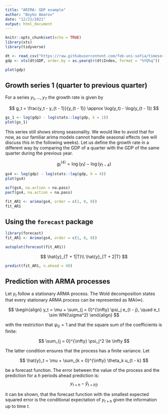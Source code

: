 ```yaml
---
title: "ARIMA: GDP example"
author: "Boyko Amarov"
date: "12/21/2021"
output: html_document
---
```


```r
knitr::opts_chunk$set(echo = TRUE)
library(xts)
library(tidyverse)

dt <- read_csv("https://raw.githubusercontent.com/feb-uni-sofia/timeseries-2021-2022/main/data/gdp_bg_qrt_2000-2017.csv")
gdp <- xts(dt$GDP, order.by = as.yearqtr(dt$Index, format = "%YQ%q"))
```

```r
plot(gdp)
```

## Growth series 1 (quarter to previous quarter)

For a series $y_1, \ldots, y_T$ the growth rate is given by

$$
g_t = \frac{y_t - y_{t - 1}}{y_{t - 1}} \approx \log(y_t) - \log(y_{t - 1})
$$

```r
gs_1 <- log(gdp) - log(stats::lag(gdp, k = 1))
plot(gs_1)
```

This series still shows strong seasonality. We would like to avoid that for now, as our
familiar arima models cannot handle seasonal effects (we will discuss this in the following weeks).
Let us define the growth rate in a different way by comparing the GDP of a quarter with the GDP of the same quarter during the previous year.

$$
g^{(4)}_{t} = \log(y_t) - \log(y_{t - 4})
$$
```r
gs4 <- log(gdp) - log(stats::lag(gdp, k = 4))
plot(gs4)
```
```r
acf(gs4, na.action = na.pass)
pacf(gs4, na.action = na.pass)
```
```r
fit_AR1 <- arima(gs4, order = c(1, 0, 0))
fit_AR1
```

## Using the `forecast` package

```r
library(forecast)
fit_AR1 <- Arima(gs4, order = c(1, 0, 0))
```

```r
autoplot(forecast(fit_AR1))
```

$$
\hat{y}_{T + 1|T}\\
\hat{y}_{T + 2|T}
$$


```r
predict(fit_AR1, n.ahead = 40)
```

## Prediction with ARMA processes

Let $y_t$ follow a stationary ARMA process. The Wold decomposition states that every stationary ARMA process can be represented as MA($\infty$).

$$
\begin{align}
y_t = \mu + \sum_{j = 0}^{\infty} \psi_j e_{t - j}, \quad e_t \sim WN(\sigma^2)
\end{align}
$$

with the restriction that $\psi_0 = 1$ and that the square sum of the coefficients is finite:

$$
\sum_{j = 0}^{\infty} \psi_j^2 \le \infty
$$

The latter condition ensures that the process has a finite variance. Let

$$
\hat{y}_t = \mu + \sum_{k = 0}^{\infty} \theta_k u_{t - k}
$$

be a forecast function. The error between the value of the process and the prediction for a $h$ periods ahead prediction is:
$$
y_{t + h}- \hat{y}_{t + h|t}
$$

it can be shown, that the forecast function with the smallest expected squared error is the conditional expectation of $y_{t + h}$ given the information up to time $t$.

